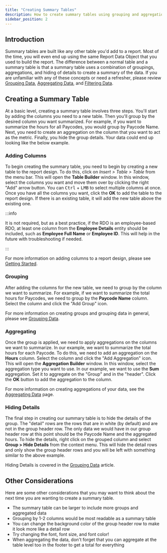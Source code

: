 ```yaml
---
title: "Creating Summary Tables"
description: How to create summary tables using grouping and aggregations in BIRT Studio.
sidebar_position: 2
---
```



## Introduction

Summary tables are built like any other table you'd add to a report. Most of the time, you will even end up using the same Report Data Object that you used to build the report. The difference between a normal table and a summary table is that a summary table uses a combination of groupings, aggregations, and hiding of details to create a summary of the data. If you are unfamiliar with any of these concepts or need a refresher, please review [Grouping Data](/docs/birt-studio/customizing-reports/grouping-data), [Aggregating Data](/docs/birt-studio/customizing-reports/aggregating), and [Filtering Data](/docs/birt-studio/customizing-reports/filtering).

## Creating a Summary Table

At a basic level, creating a summary table involves three steps. You'll start by adding the columns you need to a new table. Then you'll group by the desired column you want summarized. For example, if you want to summarize the hours for all Paycodes, you would group by Paycode Name. Next, you need to create an aggregation on the column that you want to act as the metric. Finally, you hide the group details. Your data could end up looking like the below example.

### Adding Columns

To begin creating the summary table, you need to begin by creating a new table to the report design. To do this, click on _Insert > Table > Table_ from the menu bar. This will open the **Table Builder** window. In this window, select the columns you want and move them over by clicking the right "Add" arrow button. You can <kbd>Ctrl</kbd> + <kbd>LMB</kbd> to select multiple columns at once. Once you have all the columns you want, click the **OK** to add the table to the report design. If there is an existing table, it will add the new table above the existing one.

:::info

It is not required, but as a best practice, if the RDO is an employee-based RDO, at least one column from the **Employee Details** entity should be included, such as **Employee Full Name** or **Employee ID**. This will help in the future with troubleshooting if needed.

:::

For more information on adding columns to a report design, please see [Getting Started](/docs/birt-studio/getting-started#adding-columns-to-report).

### Grouping

After adding the columns for the new table, we need to group by the column we want to summarize. For example, if we want to summarize the total hours for Paycodes, we need to group by the **Paycode Name** column. Select the column and click the "Add Group" icon.

For more information on creating groups and grouping data in general, please see [Grouping Data](/docs/birt-studio/customizing-reports/grouping-data).

### Aggregating

Once the group is applied, we need to apply aggregations on the columns we want to summarize. In our example, we want to summarize the total hours for each Paycode. To do this, we need to add an aggregation on the **Hours** column. Select the column and click the <Sigma className="icon" /> "Add Aggregation" icon. This will open the **Aggregation Builder** window. In this window, select the aggregation type you want to use. In our example, we want to use the **Sum** aggregation. Set it to aggregate on the "Group" and in the "header". Click the **OK** button to add the aggregation to the column.

For more information on creating aggregations of your data, see the [Aggregating Data](/docs/birt-studio/customizing-reports/aggregating) page.

### Hiding Details

The final step in creating our summary table is to hide the details of the group. The "detail" rows are the rows that are in white (by default) and are not in the group header row. The only data we would have in our group header row at this point should be the Paycode Name and the aggregated hours. To hide the details, right click on the grouped column and select **Group > Hide Details** from the context menu. This will hide the detail rows and only show the group header rows and you will be left with something similar to the above example.

Hiding Details is covered in the [Grouping Data](/docs/birt-studio/customizing-reports/grouping-data#hiding-details) article.

## Other Considerations

Here are some other considerations that you may want to think about the next time you are wanting to create a summary table.

- The summary table can be larger to include more groups and aggregated data
- Grouping by 1-2 columns would be most readable as a summary table
- You can change the background color of the group header row to make it look more like a detail row
- Try changing the font, font size, and font color!
- When aggregating the data, don't forget that you can aggregate at the table level too in the footer to get a total for everything
